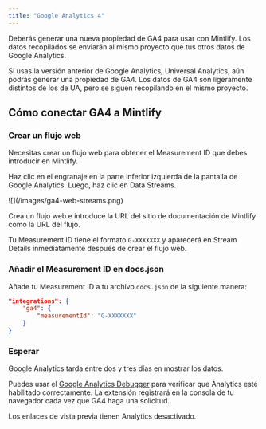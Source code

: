 ```yaml
---
title: "Google Analytics 4"
---
```


Deberás generar una nueva propiedad de <Tooltip tip="Google Analytics 4">GA4</Tooltip> para usar con Mintlify. Los datos recopilados se enviarán al mismo proyecto que tus otros datos de Google Analytics.

Si usas la versión anterior de Google Analytics, Universal Analytics, aún podrás generar una propiedad de <Tooltip tip="Google Analytics 4">GA4</Tooltip>. Los datos de <Tooltip tip="Google Analytics 4">GA4</Tooltip> son ligeramente distintos de los de UA, pero se siguen recopilando en el mismo proyecto.

## Cómo conectar GA4 a Mintlify

### Crear un flujo web

Necesitas crear un flujo web para obtener el Measurement ID que debes introducir en Mintlify.

Haz clic en el engranaje en la parte inferior izquierda de la pantalla de Google Analytics. Luego, haz clic en Data Streams.

<Frame>![](/images/ga4-web-streams.png)</Frame>

Crea un flujo web e introduce la URL del sitio de documentación de Mintlify como la URL del flujo.

Tu Measurement ID tiene el formato `G-XXXXXXX` y aparecerá en Stream Details inmediatamente después de crear el flujo web.

### Añadir el Measurement ID en docs.json

Añade tu Measurement ID a tu archivo `docs.json` de la siguiente manera:

```json docs.json
"integrations": {
    "ga4": {
        "measurementId": "G-XXXXXXX"
    }
}
```

### Esperar

Google Analytics tarda entre dos y tres días en mostrar los datos.

Puedes usar el [Google Analytics Debugger](https://chrome.google.com/webstore/detail/google-analytics-debugger/jnkmfdileelhofjcijamephohjechhna?hl=en) para verificar que Analytics esté habilitado correctamente. La extensión registrará en la consola de tu navegador cada vez que GA4 haga una solicitud.

<Note>

Los enlaces de vista previa tienen Analytics desactivado.

</Note>
